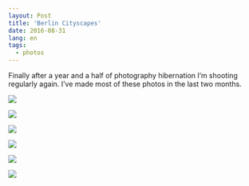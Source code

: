 ```yaml
---
layout: Post
title: 'Berlin Cityscapes'
date: 2016-08-31
lang: en
tags:
  - photos
---
```


Finally after a year and a half of photography hibernation I’m shooting regularly again. I’ve made most of these photos in the last two months.

![](photo://2016-08-06_8082_Artem_Sapegin)

![](photo://2016-07-23_7911_Artem_Sapegin)

![](photo://2016-07-23_7948_Artem_Sapegin)

![](photo://2016-07-30_7979_Artem_Sapegin)

![](photo://2016-08-06_8098_Artem_Sapegin)

![](photo://2016-08-28_8239_Artem_Sapegin)
